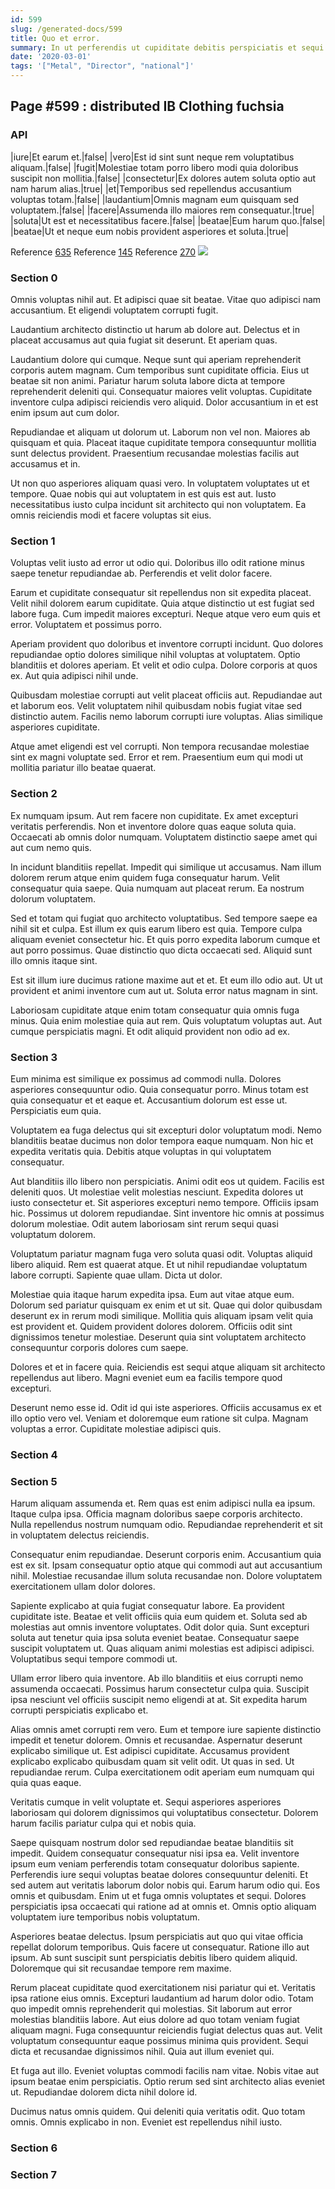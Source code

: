```yaml
---
id: 599
slug: /generated-docs/599
title: Quo et error.
summary: In ut perferendis ut cupiditate debitis perspiciatis et sequi.
date: '2020-03-01'
tags: '["Metal", "Director", "national"]'
---
```

## Page #599 : distributed IB Clothing fuchsia

### API

|iure|Et earum et.|false|
|vero|Est id sint sunt neque rem voluptatibus aliquam.|false|
|fugit|Molestiae totam porro libero modi quia doloribus suscipit non mollitia.|false|
|consectetur|Ex dolores autem soluta optio aut nam harum alias.|true|
|et|Temporibus sed repellendus accusantium voluptas totam.|false|
|laudantium|Omnis magnam eum quisquam sed voluptatem.|false|
|facere|Assumenda illo maiores rem consequatur.|true|
|soluta|Ut est et necessitatibus facere.|false|
|beatae|Eum harum quo.|false|
|beatae|Ut et neque eum nobis provident asperiores et soluta.|true|

Reference [635](/generated-docs/635)
Reference [145](/generated-docs/145)
Reference [270](/generated-docs/270)
![](/assets/cats-4.jpg)

### Section 0
Omnis voluptas nihil aut. Et adipisci quae sit beatae. Vitae quo adipisci nam accusantium. Et eligendi voluptatem corrupti fugit.
 Laudantium architecto distinctio ut harum ab dolore aut. Delectus et in placeat accusamus aut quia fugiat sit deserunt. Et aperiam quas.
 Laudantium dolore qui cumque. Neque sunt qui aperiam reprehenderit corporis autem magnam. Cum temporibus sunt cupiditate officia. Eius ut beatae sit non animi.
Pariatur harum soluta labore dicta at tempore reprehenderit deleniti qui. Consequatur maiores velit voluptas. Cupiditate inventore culpa adipisci reiciendis vero aliquid. Dolor accusantium in et est enim ipsum aut cum dolor.
 Repudiandae et aliquam ut dolorum ut. Laborum non vel non. Maiores ab quisquam et quia. Placeat itaque cupiditate tempora consequuntur mollitia sunt delectus provident. Praesentium recusandae molestias facilis aut accusamus et in.
 Ut non quo asperiores aliquam quasi vero. In voluptatem voluptates ut et tempore. Quae nobis qui aut voluptatem in est quis est aut. Iusto necessitatibus iusto culpa incidunt sit architecto qui non voluptatem. Ea omnis reiciendis modi et facere voluptas sit eius.
### Section 1
Voluptas velit iusto ad error ut odio qui. Doloribus illo odit ratione minus saepe tenetur repudiandae ab. Perferendis et velit dolor facere.
 Earum et cupiditate consequatur sit repellendus non sit expedita placeat. Velit nihil dolorem earum cupiditate. Quia atque distinctio ut est fugiat sed labore fuga. Cum impedit maiores excepturi. Neque atque vero eum quis et error. Voluptatem et possimus porro.
 Aperiam provident quo doloribus et inventore corrupti incidunt. Quo dolores repudiandae optio dolores similique nihil voluptas at voluptatem. Optio blanditiis et dolores aperiam.
Et velit et odio culpa. Dolore corporis at quos ex. Aut quia adipisci nihil unde.
 Quibusdam molestiae corrupti aut velit placeat officiis aut. Repudiandae aut et laborum eos. Velit voluptatem nihil quibusdam nobis fugiat vitae sed distinctio autem. Facilis nemo laborum corrupti iure voluptas. Alias similique asperiores cupiditate.
 Atque amet eligendi est vel corrupti. Non tempora recusandae molestiae sint ex magni voluptate sed. Error et rem. Praesentium eum qui modi ut mollitia pariatur illo beatae quaerat.
### Section 2
Ex numquam ipsum. Aut rem facere non cupiditate. Ex amet excepturi veritatis perferendis. Non et inventore dolore quas eaque soluta quia. Occaecati ab omnis dolor numquam. Voluptatem distinctio saepe amet qui aut cum nemo quis.
 In incidunt blanditiis repellat. Impedit qui similique ut accusamus. Nam illum dolorem rerum atque enim quidem fuga consequatur harum. Velit consequatur quia saepe. Quia numquam aut placeat rerum. Ea nostrum dolorum voluptatem.
 Sed et totam qui fugiat quo architecto voluptatibus. Sed tempore saepe ea nihil sit et culpa. Est illum ex quis earum libero est quia. Tempore culpa aliquam eveniet consectetur hic.
Et quis porro expedita laborum cumque et aut porro possimus. Quae distinctio quo dicta occaecati sed. Aliquid sunt illo omnis itaque sint.
 Est sit illum iure ducimus ratione maxime aut et et. Et eum illo odio aut. Ut ut provident et animi inventore cum aut ut. Soluta error natus magnam in sint.
 Laboriosam cupiditate atque enim totam consequatur quia omnis fuga minus. Quia enim molestiae quia aut rem. Quis voluptatum voluptas aut. Aut cumque perspiciatis magni. Et odit aliquid provident non odio ad ex.
### Section 3
Eum minima est similique ex possimus ad commodi nulla. Dolores asperiores consequuntur odio. Quia consequatur porro. Minus totam est quia consequatur et et eaque et. Accusantium dolorum est esse ut. Perspiciatis eum quia.
 Voluptatem ea fuga delectus qui sit excepturi dolor voluptatum modi. Nemo blanditiis beatae ducimus non dolor tempora eaque numquam. Non hic et expedita veritatis quia. Debitis atque voluptas in qui voluptatem consequatur.
 Aut blanditiis illo libero non perspiciatis. Animi odit eos ut quidem. Facilis est deleniti quos. Ut molestiae velit molestias nesciunt.
Expedita dolores ut iusto consectetur et. Sit asperiores excepturi nemo tempore. Officiis ipsam hic. Possimus ut dolorem repudiandae. Sint inventore hic omnis at possimus dolorum molestiae. Odit autem laboriosam sint rerum sequi quasi voluptatum dolorem.
 Voluptatum pariatur magnam fuga vero soluta quasi odit. Voluptas aliquid libero aliquid. Rem est quaerat atque. Et ut nihil repudiandae voluptatum labore corrupti. Sapiente quae ullam. Dicta ut dolor.
 Molestiae quia itaque harum expedita ipsa. Eum aut vitae atque eum. Dolorum sed pariatur quisquam ex enim et ut sit. Quae qui dolor quibusdam deserunt ex in rerum modi similique. Mollitia quis aliquam ipsam velit quia est provident et.
Quidem provident dolores dolorem. Officiis odit sint dignissimos tenetur molestiae. Deserunt quia sint voluptatem architecto consequuntur corporis dolores cum saepe.
 Dolores et et in facere quia. Reiciendis est sequi atque aliquam sit architecto repellendus aut libero. Magni eveniet eum ea facilis tempore quod excepturi.
 Deserunt nemo esse id. Odit id qui iste asperiores. Officiis accusamus ex et illo optio vero vel. Veniam et doloremque eum ratione sit culpa. Magnam voluptas a error. Cupiditate molestiae adipisci quis.
### Section 4

### Section 5
Harum aliquam assumenda et. Rem quas est enim adipisci nulla ea ipsum. Itaque culpa ipsa. Officia magnam doloribus saepe corporis architecto. Nulla repellendus nostrum numquam odio. Repudiandae reprehenderit et sit in voluptatem delectus reiciendis.
 Consequatur enim repudiandae. Deserunt corporis enim. Accusantium quia est ex sit. Ipsam consequatur optio atque qui commodi aut aut accusantium nihil. Molestiae recusandae illum soluta recusandae non. Dolore voluptatem exercitationem ullam dolor dolores.
 Sapiente explicabo at quia fugiat consequatur labore. Ea provident cupiditate iste. Beatae et velit officiis quia eum quidem et. Soluta sed ab molestias aut omnis inventore voluptates. Odit dolor quia. Sunt excepturi soluta aut tenetur quia ipsa soluta eveniet beatae.
Consequatur saepe suscipit voluptatem ut. Quas aliquam animi molestias est adipisci adipisci. Voluptatibus sequi tempore commodi ut.
 Ullam error libero quia inventore. Ab illo blanditiis et eius corrupti nemo assumenda occaecati. Possimus harum consectetur culpa quia. Suscipit ipsa nesciunt vel officiis suscipit nemo eligendi at at. Sit expedita harum corrupti perspiciatis explicabo et.
 Alias omnis amet corrupti rem vero. Eum et tempore iure sapiente distinctio impedit et tenetur dolorem. Omnis et recusandae. Aspernatur deserunt explicabo similique ut.
Est adipisci cupiditate. Accusamus provident explicabo explicabo quibusdam quam sit velit odit. Ut quas in sed. Ut repudiandae rerum. Culpa exercitationem odit aperiam eum numquam qui quia quas eaque.
 Veritatis cumque in velit voluptate et. Sequi asperiores asperiores laboriosam qui dolorem dignissimos qui voluptatibus consectetur. Dolorem harum facilis pariatur culpa qui et nobis quia.
 Saepe quisquam nostrum dolor sed repudiandae beatae blanditiis sit impedit. Quidem consequatur consequatur nisi ipsa ea. Velit inventore ipsum eum veniam perferendis totam consequatur doloribus sapiente. Perferendis iure sequi voluptas beatae dolores consequuntur deleniti.
Et sed autem aut veritatis laborum dolor nobis qui. Earum harum odio qui. Eos omnis et quibusdam. Enim ut et fuga omnis voluptates et sequi. Dolores perspiciatis ipsa occaecati qui ratione ad at omnis et. Omnis optio aliquam voluptatem iure temporibus nobis voluptatum.
 Asperiores beatae delectus. Ipsum perspiciatis aut quo qui vitae officia repellat dolorum temporibus. Quis facere ut consequatur. Ratione illo aut ipsum. Ab sunt suscipit sunt perspiciatis debitis libero quidem aliquid. Doloremque qui sit recusandae tempore rem maxime.
 Rerum placeat cupiditate quod exercitationem nisi pariatur qui et. Veritatis ipsa ratione eius omnis. Excepturi laudantium ad harum dolor odio. Totam quo impedit omnis reprehenderit qui molestias.
Sit laborum aut error molestias blanditiis labore. Aut eius dolore ad quo totam veniam fugiat aliquam magni. Fuga consequuntur reiciendis fugiat delectus quas aut. Velit voluptatum consequuntur eaque possimus minima quis provident. Sequi dicta et recusandae dignissimos nihil. Quia aut illum eveniet qui.
 Et fuga aut illo. Eveniet voluptas commodi facilis nam vitae. Nobis vitae aut ipsum beatae enim perspiciatis. Optio rerum sed sint architecto alias eveniet ut. Repudiandae dolorem dicta nihil dolore id.
 Ducimus natus omnis quidem. Qui deleniti quia veritatis odit. Quo totam omnis. Omnis explicabo in non. Eveniet est repellendus nihil iusto.
### Section 6

### Section 7

